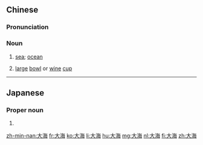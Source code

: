 ==Chinese==
{{zh-forms}}

===Pronunciation===
{{zh-pron
|m=dàhǎi
|c=daai6 hoi2
|h=pfs=thai-hói
|mn=tōa-hái
|cat=n
}}

===Noun===
{{zh-noun}}

# [[sea]]; [[ocean]]
# {{label|zh|literary}} [[large]] [[bowl]] or [[wine]] [[cup]]

----

==Japanese==
{{ja-kanjitab|ひろ|み}}

===Proper noun===
{{ja-pos|proper|ひろみ}}

# {{given name|male|lang=ja|sort=ひろみ}}

[[zh-min-nan:大海]]
[[fr:大海]]
[[ko:大海]]
[[li:大海]]
[[hu:大海]]
[[mg:大海]]
[[nl:大海]]
[[fi:大海]]
[[zh:大海]]